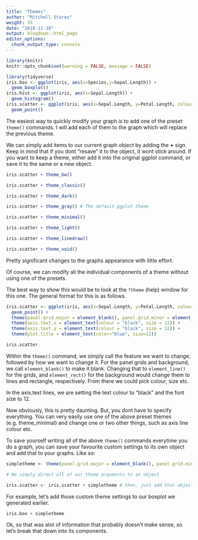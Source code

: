 ```yaml
---
title: "Themes"
author: "Mitchell Stares"
weight: 35
date: "2018-11-10"
output: blogdown::html_page
editor_options:
  chunk_output_type: console
---
```


```r
library(knitr)
knitr::opts_chunk$set(warning = FALSE, message = FALSE)

```
```r
library(tidyverse)
iris.box <- ggplot(iris, aes(x=Species,y=Sepal.Length)) +
  geom_boxplot()
iris.hist <- ggplot(iris, aes(x=Sepal.Length)) +
  geom_histogram()
iris.scatter <- ggplot(iris, aes(x=Sepal.Length, y=Petal.Length, colour=Species)) +
  geom_point()
```

The easiest way to quickly modify your graph is to add one of the preset `theme()` commands. I will add each of them to the graph which will replace the previous theme.  

We can simply add items to our current graph object by adding the **+** sign. Keep in mind that if you dont "resave" it to the object, it wont stick around. If you want to keep a theme, either add it into the original ggplot command, or save it to the same or a new object.  

```r
iris.scatter + theme_bw()

iris.scatter + theme_classic()

iris.scatter + theme_dark() 

iris.scatter + theme_gray() # The default ggplot theme

iris.scatter + theme_minimal()

iris.scatter + theme_light()

iris.scatter + theme_linedraw()

iris.scatter + theme_void()
``` 

Pretty significant changes to the graphs appearance with little effort.

Of course, we can modify all the individual components of a theme without using one of the presets.

The best way to show this would be to look at the `?theme` (help) window for this one. The general format for this is as follows.  

```r
iris.scatter <- ggplot(iris, aes(x=Sepal.Length, y=Petal.Length, colour=Species)) +
  geom_point() +
  theme(panel.grid.major = element_blank(), panel.grid.minor = element_blank(),  panel.background = element_blank(), axis.line = element_line(colour = "black")) + 
  theme(axis.text.x = element_text(colour = "black", size = 12)) +  
  theme(axis.text.y = element_text(colour = "black", size = 12)) +
  theme(plot.title = element_text(color="blue", size=12))

iris.scatter
```  

Within the `theme()` command, we simply call the feature we want to change, followed by how we want to change it.
For the panel grids and background, we call `element_blank()` to make it blank. Changing that to `element_line()` for the grids, and `element_rect()` for the background would change them to lines and rectangle, respectively. From there we could pick colour, size etc.  

In the axis.text lines, we are setting the text colour to "black" and the font size to 12.  

Now obviously, this is pretty daunting. But, you dont have to specify everything. You can very easily use one of the above preset themes (e.g. theme_minimal) and change one or two other things, such as axis line colour etc.  

To save yourself writing all of the above `theme()` commands everytime you do a graph, you can save your favourite custom settings to its own object and add that to your graphs. Like so:  

```r
simpletheme <- theme(panel.grid.major = element_blank(), panel.grid.minor = element_blank(),  panel.background = element_blank(), axis.line = element_line(colour = "black"), axis.text.x = element_text(colour = "black", size = 12), axis.text.y = element_text(colour = "black", size = 12),plot.title = element_text(color="blue", size=12))

# We simply direct all of our theme arguments to an object

iris.scatter <- iris.scatter + simpletheme # then, just add that object to our graph
```

For example, let's add those custom theme settings to our boxplot we generated earlier.  

```r
iris.box + simpletheme
```

Ok, so that was alot of information that probably doesn't make sense, so let's break that down into its components. 